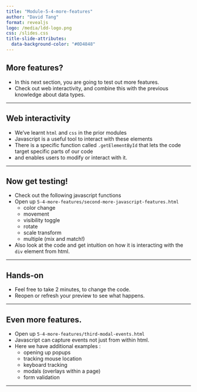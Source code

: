 ```yaml
---
title: "Module-5-4-more-features"
author: "David Tang"
format: revealjs
logo: /media/ldd-logo.png
css: /slides.css
title-slide-attributes:
  data-background-color: "#0D4848"
---
```


## More features?

- In this next section, you are going to test out more features.
- Check out web interactivity, and combine this with the previous knowledge about data types.

---

## Web interactivity 

- We've learnt `html` and `css` in the prior modules 
- Javascript is a useful tool to interact with these elements 
- There is a specific function called `.getElementById` that lets the code target specific parts of our code
- and enables users to modify or interact with it.

---

## Now get testing!

- Check out the following javascript functions
- Open up `5-4-more-features/second-more-javascript-features.html`
  - color change
  - movement
  - visibility toggle
  - rotate
  - scale transform
  - multiple (mix and match!)

- Also look at the code and get intuition on how it is interacting with the `div` element from html.

---

## Hands-on

- Feel free to take 2 minutes, to change the code.
- Reopen or refresh your preview to see what happens.

---

## Even more features.

- Open up `5-4-more-features/third-modal-events.html`
- Javascript can capture events not just from within html.
- Here we have additional examples :
  - opening up popups
  - tracking mouse location
  - keyboard tracking 
  - modals (overlays within a page)
  - form validation

---
